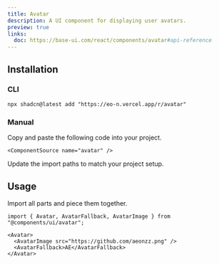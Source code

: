 ```yaml
---
title: Avatar
description: A UI component for displaying user avatars.
preview: true
links:
  doc: https://base-ui.com/react/components/avatar#api-reference
---
```


<ComponentTabs name="avatar-demo" />

## Installation

### CLI

```package-install
npx shadcn@latest add "https://eo-n.vercel.app/r/avatar"
```

### Manual

<Steps>

  <Step>
    Copy and paste the following code into your project.

    <ComponentSource name="avatar" />

  </Step>
  
  <Step>Update the import paths to match your project setup.</Step>

</Steps>

## Usage

Import all parts and piece them together.

```tsx
import { Avatar, AvatarFallback, AvatarImage } from "@components/ui/avatar";
```

```tsx
<Avatar>
  <AvatarImage src="https://github.com/aeonzz.png" />
  <AvatarFallback>AE</AvatarFallback>
</Avatar>
```
